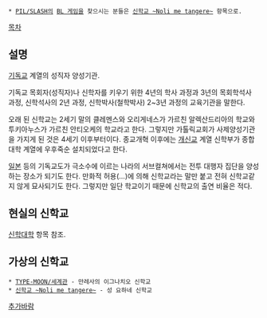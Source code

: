  * [[PIL/SLASH]]의 [[BL 게임]]을 찾으시는 분들은 [[신학교 ~Noli me tangere~]] 항목으로.

[[목차]]
== 설명 ==
[[기독교]] 계열의 성직자 양성기관.  

기독교 목회자(성직자)나 신학자를 키우기 위한 4년의 학사 과정과 3년의 목회학석사 과정, 신학석사의 2년 과정, 신학박사(철학박사) 2~3년 과정의 교육기관을 말한다.

오래 된 신학교는 2세기 말의 클레멘스와 오리게네스가 가르친 알렉산드리아의 학교와 투키아누스가 가르친 안티오케의 학교라고 한다. 그렇지만 가톨릭교회가 사제양성기관을 가지게 된 것은 4세기 이후부터이다. 종교개혁 이후에는 [[개신교]] 계열 신학부가 종합대학 계열에 우후죽순 설치되었다고 한다.

[[일본]] 등의  기독교도가 극소수에 이르는 나라의 서브컬쳐에서는 전투 대행자 집단을 양성하는 장소가 되기도 한다. 만화적 허용(...)에 의해 신학교라는 말만 붙고 전혀 신학교같지 않게 묘사되기도 한다. 그렇지만 일단 학교이기 때문에 신학교의 출연 비율은 적다.

== 현실의 신학교 ==
[[신학대학]] 항목 참조.

== 가상의 신학교 ==
 * [[TYPE-MOON/세계관]] - 만레사의 이그나치오 신학교
 * [[신학교 ~Noli me tangere~]] - 성 요하네 신학교 

[[추가바람]]
